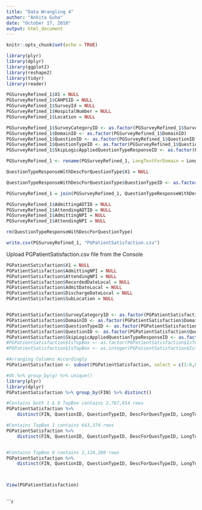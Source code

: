 ```yaml
---
title: "Data Wrangling 4"
author: "Ankita Guha"
date: "October 17, 2018"
output: html_document
---
```


```r
knitr::opts_chunk$set(echo = TRUE)
```

```r
library(plyr)
library(dplyr)
library(ggplot2)
library(reshape2)
library(tidyr)
library(reader)
```

```r
PGSurveyRefined_1$X1 = NULL
PGSurveyRefined_1$CAHPSID = NULL
PGSurveyRefined_1$SurveyId = NULL
PGSurveyRefined_1$HospitalNumber = NULL
PGSurveyRefined_1$Location = NULL

PGSurveyRefined_1$SurveyCategoryID <- as.factor(PGSurveyRefined_1$SurveyCategoryID)
PGSurveyRefined_1$DomainID <- as.factor(PGSurveyRefined_1$DomainID)
PGSurveyRefined_1$QuestionID <- as.factor(PGSurveyRefined_1$QuestionID)
PGSurveyRefined_1$QuestionTypeID <- as.factor(PGSurveyRefined_1$QuestionTypeID)
PGSurveyRefined_1$SkipLogicAppliedQuestionTypeResponseID <- as.factor(PGSurveyRefined_1$SkipLogicAppliedQuestionTypeResponseID)

PGSurveyRefined_1 <- rename(PGSurveyRefined_1, LongTextForDomain = LongText)
```

```r
QuestionTypeResponseWithDescForQuestionType$X1 = NULL

QuestionTypeResponseWithDescForQuestionType$QuestionTypeID <- as.factor(QuestionTypeResponseWithDescForQuestionType$QuestionTypeID)
```

```r
PGSurveyRefined_1 = join(PGSurveyRefined_1, QuestionTypeResponseWithDescForQuestionType, by=c("QuestionTypeID"))

PGSurveyRefined_1$AdmittingADTID = NULL
PGSurveyRefined_1$AttendingADTID = NULL
PGSurveyRefined_1$AdmittingNPI = NULL
PGSurveyRefined_1$AttendingNPI = NULL

rm(QuestionTypeResponseWithDescForQuestionType)
```


```r
write.csv(PGSurveyRefined_1, "PGPatientSatisfaction.csv")
```


Upload PGPatientSatisfaction.csv file from the Console
```r
PGPatientSatisfaction$X1 = NULL
PGPatientSatisfaction$AdmittingNPI = NULL
PGPatientSatisfaction$AttendingNPI = NULL
PGPatientSatisfaction$RecordedDateLocal = NULL
PGPatientSatisfaction$AdmitDateLocal = NULL
PGPatientSatisfaction$DischargeDateLocal = NULL
PGPatientSatisfaction$SubLocation = NULL


PGPatientSatisfaction$SurveyCategoryID <- as.factor(PGPatientSatisfaction$SurveyCategoryID)
PGPatientSatisfaction$DomainID <- as.factor(PGPatientSatisfaction$DomainID)
PGPatientSatisfaction$QuestionTypeID <- as.factor(PGPatientSatisfaction$QuestionTypeID)
PGPatientSatisfaction$QuestionID <- as.factor(PGPatientSatisfaction$QuestionID)
PGPatientSatisfaction$SkipLogicAppliedQuestionTypeResponseID <- as.factor(PGPatientSatisfaction$SkipLogicAppliedQuestionTypeResponseID)
#PGPatientSatisfaction$IsTopBox <- as.factor(PGPatientSatisfaction$IsTopBox)
#PGPatientSatisfaction$IsTopBox <- as.integer(PGPatientSatisfaction$IsTopBox)

```



```r
#Arranging Columns Accordingly
PGPatientSatisfaction <- subset(PGPatientSatisfaction, select = c(1:6,8,7,9:13))
```

```r
#dt %>% group_by(g) %>% unique()
library(plyr)
library(dplyr)
PGPatientSatisfaction %>% group_by(FIN) %>% distinct()
```

```r
#Contains both 1 & 0 TopBox contains 2,767,654 rows
PGPatientSatisfaction %>%
    distinct(FIN, QuestionID, QuestionTypeID, DescForQuesTypeID, LongTextForDomain, PGResponseText, IsTopBox, .keep_all = FALSE) %>% filter((IsTopBox == 1) | (IsTopBox == 0))

#Contains TopBox 1 contains 643,374 rows
PGPatientSatisfaction %>%
    distinct(FIN, QuestionID, QuestionTypeID, DescForQuesTypeID, LongTextForDomain, PGResponseText, IsTopBox, .keep_all = FALSE) %>% filter(IsTopBox == 1) 


#Contains TopBox 0 contains 2,124,280 rows
PGPatientSatisfaction %>%
    distinct(FIN, QuestionID, QuestionTypeID, DescForQuesTypeID, LongTextForDomain, PGResponseText, IsTopBox, .keep_all = FALSE) %>% filter(IsTopBox == 0) 



View(PGPatientSatisfaction)



```



```r


